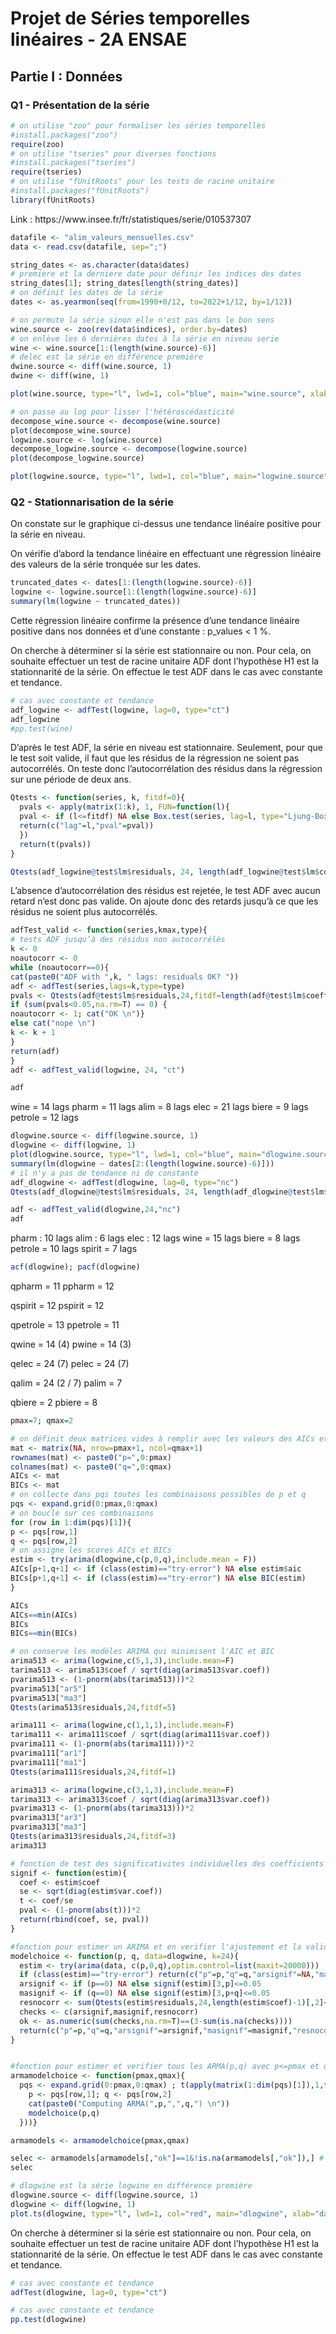 # Projet de Séries temporelles linéaires - 2A ENSAE

## Partie I : Données

### Q1 - Présentation de la série

``` r
# on utilise "zoo" pour formaliser les séries temporelles
#install.packages("zoo")
require(zoo)
# on utilise "tseries" pour diverses fonctions
#install.packages("tseries")
require(tseries)
# on utilise "fUnitRoots" pour les tests de racine unitaire
#install.packages("fUnitRoots")
library(fUnitRoots)
```

Link : https://www.insee.fr/fr/statistiques/serie/010537307

``` r
datafile <- "alim_valeurs_mensuelles.csv"
data <- read.csv(datafile, sep=";")
```

``` r
string_dates <- as.character(data$dates)
# premiere et la derniere date pour définir les indices des dates
string_dates[1]; string_dates[length(string_dates)]
# on définit les dates de la série
dates <- as.yearmon(seq(from=1990+0/12, to=2022+1/12, by=1/12))
```

``` r
# on permute la série sinon elle n'est pas dans le bon sens
wine.source <- zoo(rev(data$indices), order.by=dates)
# on enlève les 6 dernières dates à la série en niveau serie
wine <- wine.source[1:(length(wine.source)-6)]
# delec est la série en différence première
dwine.source <- diff(wine.source, 1)
dwine <- diff(wine, 1)
```

```r
plot(wine.source, type="l", lwd=1, col="blue", main="wine.source", xlab="dates", ylab="values" )
```

``` r
# on passe au log pour lisser l'hétéroscédasticité
decompose_wine.source <- decompose(wine.source)
plot(decompose_wine.source)
logwine.source <- log(wine.source)
decompose_logwine.source <- decompose(logwine.source)
plot(decompose_logwine.source)
```

```r
plot(logwine.source, type="l", lwd=1, col="blue", main="logwine.source", xlab="dates", ylab="values")
```

### Q2 - Stationnarisation de la série

On constate sur le graphique ci-dessus une tendance linéaire positive pour la série en niveau.

On vérifie d'abord la tendance linéaire en effectuant une régression linéaire des valeurs de la série tronquée sur les dates.

```r
truncated_dates <- dates[1:(length(logwine.source)-6)]
logwine <- logwine.source[1:(length(logwine.source)-6)]
summary(lm(logwine ~ truncated_dates))
```

Cette régression linéaire confirme la présence d'une tendance linéaire positive dans nos données et d'une constante : p_values < 1 %.

On cherche à déterminer si la série est stationnaire ou non. Pour cela, on souhaite effectuer un test de racine unitaire ADF dont l'hypothèse H1 est la stationnarité de la série. On effectue le test ADF dans le cas avec constante et tendance.

```r
# cas avec constante et tendance
adf_logwine <- adfTest(logwine, lag=0, type="ct")
adf_logwine
#pp.test(wine)
```

D'après le test ADF, la série en niveau est stationnaire. Seulement, pour que le test soit valide, il faut que les résidus de la régression ne soient pas autocorrélés.
On teste donc l’autocorrélation des résidus dans la régression sur une période de deux ans.

``` r

Qtests <- function(series, k, fitdf=0){
  pvals <- apply(matrix(1:k), 1, FUN=function(l){
  pval <- if (l<=fitdf) NA else Box.test(series, lag=l, type="Ljung-Box", fitdf=fitdf)$p.value
  return(c("lag"=l,"pval"=pval))
  })
  return(t(pvals))
}

Qtests(adf_logwine@test$lm$residuals, 24, length(adf_logwine@test$lm$coefficients))
```
L’absence d’autocorrélation des résidus est rejetée, le test ADF avec aucun
retard n’est donc pas valide. On ajoute donc des retards jusqu’à ce que les résidus ne soient plus autocorrélés.

```r
adfTest_valid <- function(series,kmax,type){ 
# tests ADF jusqu’à des résidus non autocorrélés
k <- 0
noautocorr <- 0
while (noautocorr==0){
cat(paste0("ADF with ",k, " lags: residuals OK? "))
adf <- adfTest(series,lags=k,type=type)
pvals <- Qtests(adf@test$lm$residuals,24,fitdf=length(adf@test$lm$coefficients))[,2]
if (sum(pvals<0.05,na.rm=T) == 0) {
noautocorr <- 1; cat("OK \n")}
else cat("nope \n")
k <- k + 1
}
return(adf)
}
adf <- adfTest_valid(logwine, 24, "ct")
```

```r
adf
```
wine = 14 lags
pharm = 11 lags
alim = 8 lags
elec = 21 lags
biere = 9 lags
petrole = 12 lags

```r
dlogwine.source <- diff(logwine.source, 1)
dlogwine <- diff(logwine, 1)
plot(dlogwine.source, type="l", lwd=1, col="blue", main="dlogwine.source", xlab="dates", ylab="values")
summary(lm(dlogwine ~ dates[2:(length(logwine.source)-6)]))
# il n'y a pas de tendance ni de constante
adf_dlogwine <- adfTest(dlogwine, lag=0, type="nc")
Qtests(adf_dlogwine@test$lm$residuals, 24, length(adf_dlogwine@test$lm$coefficients))
```

```r
adf <- adfTest_valid(dlogwine,24,"nc")
adf
```
pharm : 10 lags
alim : 6 lags
elec : 12 lags
wine = 15 lags
biere = 8 lags
petrole = 10 lags
spirit = 7 lags

``` r
acf(dlogwine); pacf(dlogwine)
```

qpharm = 11
ppharm = 12

qspirit = 12
pspirit = 12

qpetrole = 13
ppetrole = 11

qwine = 14 (4)
pwine = 14 (3)

qelec = 24 (7)
pelec = 24 (7)

qalim = 24 (2 / 7)
palim = 7

qbiere = 2
pbiere = 8

``` r
pmax=7; qmax=2
```

``` r
# on définit deux matrices vides à remplir avec les valeurs des AICs et BICs
mat <- matrix(NA, nrow=pmax+1, ncol=qmax+1)
rownames(mat) <- paste0("p=",0:pmax)
colnames(mat) <- paste0("q=",0:qmax)
AICs <- mat
BICs <- mat
# on collecte dans pqs toutes les combinaisons possibles de p et q
pqs <- expand.grid(0:pmax,0:qmax)
# on boucle sur ces combinaisons
for (row in 1:dim(pqs)[1]){
p <- pqs[row,1]
q <- pqs[row,2]
# on assigne les scores AICs et BICs
estim <- try(arima(dlogwine,c(p,0,q),include.mean = F))
AICs[p+1,q+1] <- if (class(estim)=="try-error") NA else estim$aic
BICs[p+1,q+1] <- if (class(estim)=="try-error") NA else BIC(estim)
}

AICs 
AICs==min(AICs) 
BICs
BICs==min(BICs)
```
``` r
# on conserve les modèles ARIMA qui minimisent l'AIC et BIC
arima513 <- arima(logwine,c(5,1,3),include.mean=F)
tarima513 <- arima513$coef / sqrt(diag(arima513$var.coef))
pvarima513 <- (1-pnorm(abs(tarima513)))*2
pvarima513["ar5"]
pvarima513["ma3"]
Qtests(arima513$residuals,24,fitdf=5)

arima111 <- arima(logwine,c(1,1,1),include.mean=F)
tarima111 <- arima111$coef / sqrt(diag(arima111$var.coef))
pvarima111 <- (1-pnorm(abs(tarima111)))*2
pvarima111["ar1"]
pvarima111["ma1"]
Qtests(arima111$residuals,24,fitdf=1)

arima313 <- arima(logwine,c(3,1,3),include.mean=F)
tarima313 <- arima313$coef / sqrt(diag(arima313$var.coef))
pvarima313 <- (1-pnorm(abs(tarima313)))*2
pvarima313["ar3"]
pvarima313["ma3"]
Qtests(arima313$residuals,24,fitdf=3)
arima313
```


``` r
# fonction de test des significativites individuelles des coefficients
signif <- function(estim){
  coef <- estim$coef
  se <- sqrt(diag(estim$var.coef))
  t <- coef/se
  pval <- (1-pnorm(abs(t)))*2
  return(rbind(coef, se, pval))
}

#fonction pour estimer un ARIMA et en verifier l'ajustement et la validite
modelchoice <- function(p, q, data=dlogwine, k=24){
  estim <- try(arima(data, c(p,0,q),optim.control=list(maxit=20000)))
  if (class(estim)=="try-error") return(c("p"=p,"q"=q,"arsignif"=NA,"masignif"=NA,"resnocorr"=NA, "ok"=NA))
  arsignif <- if (p==0) NA else signif(estim)[3,p]<=0.05
  masignif <- if (q==0) NA else signif(estim)[3,p+q]<=0.05
  resnocorr <- sum(Qtests(estim$residuals,24,length(estim$coef)-1)[,2]<=0.05,na.rm=T)==0
  checks <- c(arsignif,masignif,resnocorr)
  ok <- as.numeric(sum(checks,na.rm=T)==(3-sum(is.na(checks))))
  return(c("p"=p,"q"=q,"arsignif"=arsignif,"masignif"=masignif,"resnocorr"=resnocorr,"ok"=ok))
}


#fonction pour estimer et verifier tous les ARMA(p,q) avec p<=pmax et q<=max
armamodelchoice <- function(pmax,qmax){
  pqs <- expand.grid(0:pmax,0:qmax) ; t(apply(matrix(1:dim(pqs)[1]),1,function(row) {
    p <- pqs[row,1]; q <- pqs[row,2]
    cat(paste0("Computing ARMA(",p,",",q,") \n"))
    modelchoice(p,q)
  }))}

armamodels <- armamodelchoice(pmax,qmax)

```

``` r
selec <- armamodels[armamodels[,"ok"]==1&!is.na(armamodels[,"ok"]),] # renvoie les modeles bien ajustes et valides
selec
```











``` r
# dlogwine est la série logwine en différence première
dlogwine.source <- diff(logwine.source, 1)
dlogwine <- diff(logwine, 1)
plot.ts(dlogwine, type="l", lwd=1, col="red", main="dlogwine", xlab="dates", ylab="values")
```

On cherche à déterminer si la série est stationnaire ou non. Pour cela, on souhaite effectuer un test de racine unitaire ADF dont l'hypothèse H1 est la stationnarité de la série. On effectue le test ADF dans le cas avec constante et tendance.

```r
# cas avec constante et tendance
adfTest(dlogwine, lag=0, type="ct")
```

```r
# cas avec constante et tendance
pp.test(dlogwine)
```